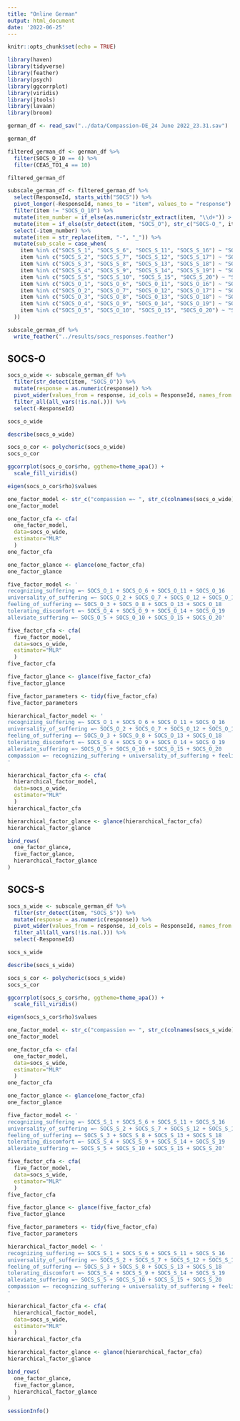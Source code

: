 ```yaml
---
title: "Online German"
output: html_document
date: '2022-06-25'
---
```


```r
knitr::opts_chunk$set(echo = TRUE)
```

```r
library(haven)
library(tidyverse)
library(feather)
library(psych)
library(ggcorrplot)
library(viridis)
library(jtools)
library(lavaan)
library(broom)
```

```r
german_df <- read_sav("../data/Compassion-DE_24 June 2022_23.31.sav")
```

```r
german_df
```

```r
filtered_german_df <- german_df %>% 
  filter(SOCS_O_10 == 4) %>% 
  filter(CEAS_TO1_4 == 10)

filtered_german_df
```

```r
subscale_german_df <- filtered_german_df %>% 
  select(ResponseId, starts_with("SOCS")) %>% 
  pivot_longer(-ResponseId, names_to = "item", values_to = "response") %>% 
  filter(item != "SOCS_O_10") %>% 
  mutate(item_number = if_else(as.numeric(str_extract(item, "\\d+")) > 10 & str_detect(item, "SOCS_O"), as.numeric(str_extract(item, "\\d+")) - 1, as.numeric(str_extract(item, "\\d+")))) %>% 
  mutate(item = if_else(str_detect(item, "SOCS_O"), str_c("SOCS-O_", item_number), item)) %>% 
  select(-item_number) %>% 
  mutate(item = str_replace(item, "-", "_")) %>% 
  mutate(sub_scale = case_when(
    item %in% c("SOCS_S_1", "SOCS_S_6", "SOCS_S_11", "SOCS_S_16") ~ "SOCS_S_Recognizing_Suffering",
    item %in% c("SOCS_S_2", "SOCS_S_7", "SOCS_S_12", "SOCS_S_17") ~ "SOCS_S_Understanding_Suffering",
    item %in% c("SOCS_S_3", "SOCS_S_8", "SOCS_S_13", "SOCS_S_18") ~ "SOCS_S_Feeling_Suffering",
    item %in% c("SOCS_S_4", "SOCS_S_9", "SOCS_S_14", "SOCS_S_19") ~ "SOCS_S_Tolerating_Feelings",
    item %in% c("SOCS_S_5", "SOCS_S_10", "SOCS_S_15", "SOCS_S_20") ~ "SOCS_S_Acting_To_Alleviate",
    item %in% c("SOCS_O_1", "SOCS_O_6", "SOCS_O_11", "SOCS_O_16") ~ "SOCS_O_Recognizing_Suffering",
    item %in% c("SOCS_O_2", "SOCS_O_7", "SOCS_O_12", "SOCS_O_17") ~ "SOCS_O_Understanding_Suffering",
    item %in% c("SOCS_O_3", "SOCS_O_8", "SOCS_O_13", "SOCS_O_18") ~ "SOCS_O_Feeling_Suffering",
    item %in% c("SOCS_O_4", "SOCS_O_9", "SOCS_O_14", "SOCS_O_19") ~ "SOCS_O_Tolerating_Feelings",
    item %in% c("SOCS_O_5", "SOCS_O_10", "SOCS_O_15", "SOCS_O_20") ~ "SOCS_O_Acting_To_Alleviate"
  ))
```

```r
subscale_german_df %>% 
  write_feather("../results/socs_responses.feather")
```

## SOCS-O

```r
socs_o_wide <- subscale_german_df %>% 
  filter(str_detect(item, "SOCS_O")) %>% 
  mutate(response = as.numeric(response)) %>%
  pivot_wider(values_from = response, id_cols = ResponseId, names_from = item) %>% 
  filter_all(all_vars(!is.na(.))) %>% 
  select(-ResponseId)

socs_o_wide
```

```r
describe(socs_o_wide)
```

```r
socs_o_cor <- polychoric(socs_o_wide)
socs_o_cor
```

```r
ggcorrplot(socs_o_cor$rho, ggtheme=theme_apa()) +
  scale_fill_viridis()
```

```r
eigen(socs_o_cor$rho)$values
```

```r
one_factor_model <- str_c("compassion =~ ", str_c(colnames(socs_o_wide), collapse = " + "))
one_factor_model
```

```r
one_factor_cfa <- cfa(
  one_factor_model, 
  data=socs_o_wide, 
  estimator="MLR"
  )
one_factor_cfa
```

```r
one_factor_glance <- glance(one_factor_cfa)
one_factor_glance
```

```r
five_factor_model <- '
recognizing_suffering =~ SOCS_O_1 + SOCS_O_6 + SOCS_O_11 + SOCS_O_16
universality_of_suffering =~ SOCS_O_2 + SOCS_O_7 + SOCS_O_12 + SOCS_O_17
feeling_of_suffering =~ SOCS_O_3 + SOCS_O_8 + SOCS_O_13 + SOCS_O_18
tolerating_discomfort =~ SOCS_O_4 + SOCS_O_9 + SOCS_O_14 + SOCS_O_19
alleviate_suffering =~ SOCS_O_5 + SOCS_O_10 + SOCS_O_15 + SOCS_O_20'
```

```r
five_factor_cfa <- cfa(
  five_factor_model, 
  data=socs_o_wide, 
  estimator="MLR"
  )
five_factor_cfa
```

```r
five_factor_glance <- glance(five_factor_cfa)
five_factor_glance
```

```r
five_factor_parameters <- tidy(five_factor_cfa)
five_factor_parameters
```

```r
hierarchical_factor_model <- '
recognizing_suffering =~ SOCS_O_1 + SOCS_O_6 + SOCS_O_11 + SOCS_O_16
universality_of_suffering =~ SOCS_O_2 + SOCS_O_7 + SOCS_O_12 + SOCS_O_17
feeling_of_suffering =~ SOCS_O_3 + SOCS_O_8 + SOCS_O_13 + SOCS_O_18
tolerating_discomfort =~ SOCS_O_4 + SOCS_O_9 + SOCS_O_14 + SOCS_O_19
alleviate_suffering =~ SOCS_O_5 + SOCS_O_10 + SOCS_O_15 + SOCS_O_20
compassion =~ recognizing_suffering + universality_of_suffering + feeling_of_suffering + tolerating_discomfort + alleviate_suffering
'
```

```r
hierarchical_factor_cfa <- cfa(
  hierarchical_factor_model, 
  data=socs_o_wide, 
  estimator="MLR"
  )
hierarchical_factor_cfa
```
```r
hierarchical_factor_glance <- glance(hierarchical_factor_cfa)
hierarchical_factor_glance
```

```r
bind_rows(
  one_factor_glance,
  five_factor_glance,
  hierarchical_factor_glance
)
```

## SOCS-S

```r
socs_s_wide <- subscale_german_df %>% 
  filter(str_detect(item, "SOCS_S")) %>% 
  mutate(response = as.numeric(response)) %>%
  pivot_wider(values_from = response, id_cols = ResponseId, names_from = item) %>% 
  filter_all(all_vars(!is.na(.))) %>% 
  select(-ResponseId)

socs_s_wide
```

```r
describe(socs_s_wide)
```

```r
socs_s_cor <- polychoric(socs_s_wide)
socs_s_cor
```

```r
ggcorrplot(socs_s_cor$rho, ggtheme=theme_apa()) +
  scale_fill_viridis()
```

```r
eigen(socs_s_cor$rho)$values
```

```r
one_factor_model <- str_c("compassion =~ ", str_c(colnames(socs_s_wide), collapse = " + "))
one_factor_model
```

```r
one_factor_cfa <- cfa(
  one_factor_model, 
  data=socs_s_wide, 
  estimator="MLR"
  )
one_factor_cfa
```

```r
one_factor_glance <- glance(one_factor_cfa)
one_factor_glance
```

```r
five_factor_model <- '
recognizing_suffering =~ SOCS_S_1 + SOCS_S_6 + SOCS_S_11 + SOCS_S_16
universality_of_suffering =~ SOCS_S_2 + SOCS_S_7 + SOCS_S_12 + SOCS_S_17
feeling_of_suffering =~ SOCS_S_3 + SOCS_S_8 + SOCS_S_13 + SOCS_S_18
tolerating_discomfort =~ SOCS_S_4 + SOCS_S_9 + SOCS_S_14 + SOCS_S_19
alleviate_suffering =~ SOCS_S_5 + SOCS_S_10 + SOCS_S_15 + SOCS_S_20'
```

```r
five_factor_cfa <- cfa(
  five_factor_model, 
  data=socs_s_wide, 
  estimator="MLR"
  )
five_factor_cfa
```

```r
five_factor_glance <- glance(five_factor_cfa)
five_factor_glance
```

```r
five_factor_parameters <- tidy(five_factor_cfa)
five_factor_parameters
```

```r
hierarchical_factor_model <- '
recognizing_suffering =~ SOCS_S_1 + SOCS_S_6 + SOCS_S_11 + SOCS_S_16
universality_of_suffering =~ SOCS_S_2 + SOCS_S_7 + SOCS_S_12 + SOCS_S_17
feeling_of_suffering =~ SOCS_S_3 + SOCS_S_8 + SOCS_S_13 + SOCS_S_18
tolerating_discomfort =~ SOCS_S_4 + SOCS_S_9 + SOCS_S_14 + SOCS_S_19
alleviate_suffering =~ SOCS_S_5 + SOCS_S_10 + SOCS_S_15 + SOCS_S_20
compassion =~ recognizing_suffering + universality_of_suffering + feeling_of_suffering + tolerating_discomfort + alleviate_suffering
'
```

```r
hierarchical_factor_cfa <- cfa(
  hierarchical_factor_model, 
  data=socs_s_wide, 
  estimator="MLR"
  )
hierarchical_factor_cfa
```
```r
hierarchical_factor_glance <- glance(hierarchical_factor_cfa)
hierarchical_factor_glance
```

```r
bind_rows(
  one_factor_glance,
  five_factor_glance,
  hierarchical_factor_glance
)
```


```r
sessionInfo()
```

